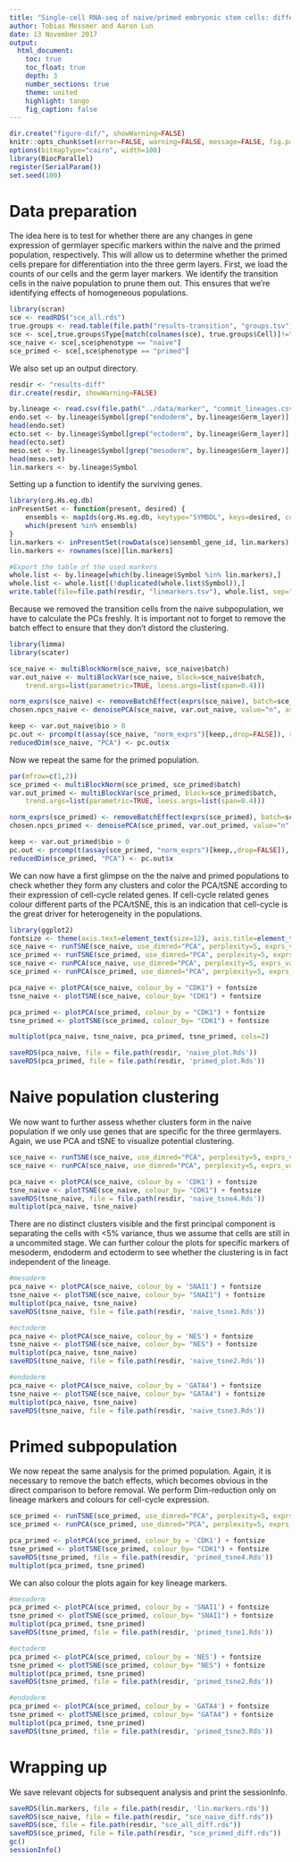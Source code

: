 ```yaml
---
title: "Single-cell RNA-seq of naive/primed embryonic stem cells: differential variability" 
author: Tobias Messmer and Aaron Lun
date: 13 November 2017
output: 
  html_document:
    toc: true
    toc_float: true
    depth: 3
    number_sections: true
    theme: united 
    highlight: tango 
    fig_caption: false
---
```


```r
dir.create("figure-dif/", showWarning=FALSE)
knitr::opts_chunk$set(error=FALSE, warning=FALSE, message=FALSE, fig.path="figure-diff/")
options(bitmapType="cairo", width=100)
library(BiocParallel)
register(SerialParam())
set.seed(100)
```

# Data preparation

The idea here is to test for whether there are any changes in gene expression of germlayer specific markers within the naive and the primed population, respectively.
This will allow us to determine whether the primed cells prepare for differentiation into the three germ layers.
First, we load the counts of our cells and the germ layer markers.
We identify the transition cells in the naive population to prune them out.
This ensures that we're identifying effects of homogeneous populations.

```r
library(scran)
sce <- readRDS("sce_all.rds")
true.groups <- read.table(file.path("results-transition", "groups.tsv"), header=TRUE, stringsAsFactors=FALSE)
sce <- sce[,true.groups$Type[match(colnames(sce), true.groups$Cell)]!="transition"]
sce_naive <- sce[,sce$phenotype == "naive"]
sce_primed <- sce[,sce$phenotype == "primed"]
```

We also set up an output directory.

```r
resdir <- "results-diff"
dir.create(resdir, showWarning=FALSE)
```

```r
by.lineage <- read.csv(file.path("../data/marker", "commit_lineages.csv"), header=TRUE, stringsAsFactors=FALSE, sep= ';')
endo.set <- by.lineage$Symbol[grep("endoderm", by.lineage$Germ_layer)]
head(endo.set)
ecto.set <- by.lineage$Symbol[grep("ectoderm", by.lineage$Germ_layer)]
head(ecto.set)
meso.set <- by.lineage$Symbol[grep("mesoderm", by.lineage$Germ_layer)]
head(meso.set)
lin.markers <- by.lineage$Symbol
```

Setting up a function to identify the surviving genes.

```r
library(org.Hs.eg.db)
inPresentSet <- function(present, desired) {
    ensembls <- mapIds(org.Hs.eg.db, keytype="SYMBOL", keys=desired, column="ENSEMBL")
    which(present %in% ensembls)    
}
lin.markers <- inPresentSet(rowData(sce)$ensembl_gene_id, lin.markers)
lin.markers <- rownames(sce)[lin.markers]

#Export the table of the used markers
whole.list <- by.lineage[which(by.lineage$Symbol %in% lin.markers),]
whole.list <- whole.list[(!duplicated(whole.list$Symbol)),]
write.table(file=file.path(resdir, "linmarkers.tsv"), whole.list, sep="\t", quote=FALSE, row.names= F) 
```

Because we removed the transition cells from the naive subpopulation, we have to calculate the PCs freshly.
It is important not to forget to remove the batch effect to ensure that they don't distord the clustering. 


```r
library(limma)
library(scater)

sce_naive <- multiBlockNorm(sce_naive, sce_naive$batch)
var.out_naive <- multiBlockVar(sce_naive, block=sce_naive$batch,
    trend.args=list(parametric=TRUE, loess.args=list(span=0.4)))

norm_exprs(sce_naive) <- removeBatchEffect(exprs(sce_naive), batch=sce_naive$batch) 
chosen.npcs_naive <- denoisePCA(sce_naive, var.out_naive, value="n", assay.type="norm_exprs")

keep <- var.out_naive$bio > 0
pc.out <- prcomp(t(assay(sce_naive, "norm_exprs")[keep,,drop=FALSE]), rank=chosen.npcs_naive)
reducedDim(sce_naive, "PCA") <- pc.out$x
```

Now we repeat the same for the primed population.

```r
par(mfrow=c(1,2))
sce_primed <- multiBlockNorm(sce_primed, sce_primed$batch)
var.out_primed <- multiBlockVar(sce_primed, block=sce_primed$batch,
    trend.args=list(parametric=TRUE, loess.args=list(span=0.4)))

norm_exprs(sce_primed) <- removeBatchEffect(exprs(sce_primed), batch=sce_primed$batch) 
chosen.npcs_primed <- denoisePCA(sce_primed, var.out_primed, value="n", assay.type="norm_exprs")

keep <- var.out_primed$bio > 0
pc.out <- prcomp(t(assay(sce_primed, "norm_exprs")[keep,,drop=FALSE]), rank=chosen.npcs_primed)
reducedDim(sce_primed, "PCA") <- pc.out$x
```

We can now have a first glimpse on the the naive and primed populations to check whether they form any clusters and color the PCA/tSNE according to their expression of cell-cycle related genes. If cell-cycle related genes colour different parts of the PCA/tSNE, this is an indication that cell-cycle is the great driver for heterogeneity in the populations.

```r
library(ggplot2)
fontsize <- theme(axis.text=element_text(size=12), axis.title=element_text(size=16), title = element_text(size=12))
sce_naive <- runTSNE(sce_naive, use_dimred="PCA", perplexity=5, exprs_values="norm_exprs")
sce_primed <- runTSNE(sce_primed, use_dimred="PCA", perplexity=5, exprs_values="norm_exprs")
sce_naive <- runPCA(sce_naive, use_dimred="PCA", perplexity=5, exprs_values="norm_exprs")
sce_primed <- runPCA(sce_primed, use_dimred="PCA", perplexity=5, exprs_values="norm_exprs")

pca_naive <- plotPCA(sce_naive, colour_by = "CDK1") + fontsize
tsne_naive <- plotTSNE(sce_naive, colour_by= "CDK1") + fontsize

pca_primed <- plotPCA(sce_primed, colour_by = "CDK1") + fontsize
tsne_primed <- plotTSNE(sce_primed, colour_by= "CDK1") + fontsize

multiplot(pca_naive, tsne_naive, pca_primed, tsne_primed, cols=2)

saveRDS(pca_naive, file = file.path(resdir, 'naive_plot.Rds'))
saveRDS(pca_primed, file = file.path(resdir, 'primed_plot.Rds'))
```

# Naive population clustering

We now want to further assess whether clusters form in the naive population if we only use genes that are specific for the three germlayers. Again, we use PCA and tSNE to visualize potential clustering.

```r
sce_naive <- runTSNE(sce_naive, use_dimred="PCA", perplexity=5, exprs_values="norm_exprs", feature_set = lin.markers)
sce_naive <- runPCA(sce_naive, use_dimred="PCA", perplexity=5, exprs_values="norm_exprs", feature_set = lin.markers)

pca_naive <- plotPCA(sce_naive, colour_by = 'CDK1') + fontsize
tsne_naive <- plotTSNE(sce_naive, colour_by= "CDK1") + fontsize
saveRDS(tsne_naive, file = file.path(resdir, 'naive_tsne4.Rds'))
multiplot(pca_naive, tsne_naive)
```

There are no distinct clusters visible and the first principal component is separating the cells with <5% variance, thus we assume that cells are still in a uncommited stage.
We can further colour the plots for specific markers of mesoderm, endoderm and ectoderm to see whether the clustering is in fact independent of the lineage.

```r
#mesoderm
pca_naive <- plotPCA(sce_naive, colour_by = 'SNAI1') + fontsize
tsne_naive <- plotTSNE(sce_naive, colour_by= "SNAI1") + fontsize
multiplot(pca_naive, tsne_naive)
saveRDS(tsne_naive, file = file.path(resdir, 'naive_tsne1.Rds'))

#ectoderm
pca_naive <- plotPCA(sce_naive, colour_by = 'NES') + fontsize
tsne_naive <- plotTSNE(sce_naive, colour_by= "NES") + fontsize
multiplot(pca_naive, tsne_naive)
saveRDS(tsne_naive, file = file.path(resdir, 'naive_tsne2.Rds'))

#endoderm
pca_naive <- plotPCA(sce_naive, colour_by = 'GATA4') + fontsize
tsne_naive <- plotTSNE(sce_naive, colour_by= "GATA4") + fontsize
multiplot(pca_naive, tsne_naive)
saveRDS(tsne_naive, file = file.path(resdir, 'naive_tsne3.Rds'))
```

# Primed subpopulation

We now repeat the same analysis for the primed population. Again, it is necessary to remove the batch effects, which becomes obvious in the direct comparison to before removal. We perform Dim-reduction only on lineage markers and colours for cell-cycle expression.

```r
sce_primed <- runTSNE(sce_primed, use_dimred="PCA", perplexity=5, exprs_values="norm_exprs", feature_set = lin.markers)
sce_primed <- runPCA(sce_primed, use_dimred="PCA", perplexity=5, exprs_values="norm_exprs", feature_set = lin.markers)

pca_primed <- plotPCA(sce_primed, colour_by = 'CDK1') + fontsize
tsne_primed <- plotTSNE(sce_primed, colour_by= "CDK1") + fontsize
saveRDS(tsne_primed, file = file.path(resdir, 'primed_tsne4.Rds'))
multiplot(pca_primed, tsne_primed)
```

We can also colour the plots again for key lineage markers.

```r
#mesoderm
pca_primed <- plotPCA(sce_primed, colour_by = 'SNAI1') + fontsize
tsne_primed <- plotTSNE(sce_primed, colour_by= "SNAI1") + fontsize
multiplot(pca_primed, tsne_primed)
saveRDS(tsne_primed, file = file.path(resdir, 'primed_tsne1.Rds'))

#ectoderm
pca_primed <- plotPCA(sce_primed, colour_by = 'NES') + fontsize
tsne_primed <- plotTSNE(sce_primed, colour_by= "NES") + fontsize
multiplot(pca_primed, tsne_primed)
saveRDS(tsne_primed, file = file.path(resdir, 'primed_tsne2.Rds'))

#endoderm
pca_primed <- plotPCA(sce_primed, colour_by = 'GATA4') + fontsize
tsne_primed <- plotTSNE(sce_primed, colour_by= "GATA4") + fontsize
multiplot(pca_primed, tsne_primed)
saveRDS(tsne_primed, file = file.path(resdir, 'primed_tsne3.Rds'))
```

# Wrapping up

We save relevant objects for subsequent analysis and print the sessionInfo.

```r
saveRDS(lin.markers, file = file.path(resdir, 'lin.markers.rds'))
saveRDS(sce_naive, file = file.path(resdir, "sce_naive_diff.rds"))
saveRDS(sce, file = file.path(resdir, "sce_all_diff.rds"))
saveRDS(sce_primed, file = file.path(resdir, "sce_primed_diff.rds"))
gc()
sessionInfo()
```
